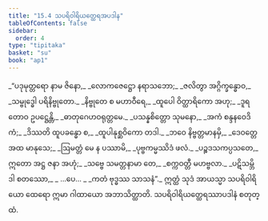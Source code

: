 ```yaml
---
title: "15.4 သပရိဝါရိယတ္ထေရအပဒါန"
tableOfContents: false
sidebar:
  order: 4
type: "tipitaka"
basket: "su"
book: "ap1"
---
```



<DynamicBreadcrumb />

<Division number="15" book="ap1" e="ch" v="20" p="189">

<Paragraph number="2298" type="verses" book="ap1">
_“ပဒုမုတ္တရော နာမ ဇိနော,_  
_လောကဇေဋ္ဌော နရာသဘော;_  
_ဇလိတွာ အဂ္ဂိက္ခန္ဓောဝ,_  
_သမ္ဗုဒ္ဓေါ ပရိနိဗ္ဗုတော._  

</Paragraph>

</Division>
<Division number="16" book="ap1" e="ch" v="20" p="189">

<Paragraph number="2299" type="verses" book="ap1">
_နိဗ္ဗုတေ စ မဟာဝီရေ,_  
_ထူပေါ ဝိတ္ထာရိကော အဟု;_  
_ဒူရတောဝ ဥပဋ္ဌေန္တိ,_  
_ဓာတုဂေဟဝရုတ္တမေ._  

</Paragraph>

</Division>
<Division number="17" book="ap1" e="ch" v="20" p="189">

<Paragraph number="2300" type="verses" book="ap1">
_ပသန္နစိတ္တော သုမနော,_  
_အကံ စန္ဒနဝေဒိကံ;_  
_ဒိဿတိ ထူပခန္ဓော စ,_  
_ထူပါနုစ္ဆဝိကော တဒါ._  

</Paragraph>

</Division>
<Division number="18" book="ap1" e="ch" v="20" p="190">

<Paragraph number="2301" type="verses" book="ap1">
_ဘဝေ နိဗ္ဗတ္တမာနမှိ,_  
_ဒေဝတ္တေ အထ မာနုသေ;_  
_ဩမတ္တံ မေ န ပဿာမိ,_  
_ပုဗ္ဗကမ္မဿိဒံ ဖလံ._  

</Paragraph>

</Division>
<Division number="19" book="ap1" e="ch" v="20" p="190">

<Paragraph number="2302" type="verses" book="ap1">
_ပဉ္စဒသကပ္ပသတေ,_  
ဣတော အဋ္ဌ ဇနာ အဟုံ;_  
_သဗ္ဗေ သမတ္တနာမာ တေ,_  
_စက္ကဝတ္တီ မဟဗ္ဗလာ._  

</Paragraph>

</Division>
<Division number="20" book="ap1" e="ch" v="20" p="190">

<Paragraph number="2303" type="verses" book="ap1">
_ပဋိသမ္ဘိဒါ စတဿော,_  
_ …ပေ… _  
_ကတံ ဗုဒ္ဓဿ သာသနံ”._  

</Paragraph>

<Paragraph number="2304" book="ap1">
ဣတ္ထံ သုဒံ အာယသ္မာ သပရိဝါရိယော ထေရော ဣမာ ဂါထာယော အဘာသိတ္ထာတိ.

</Paragraph>
</Division>

<Paragraph number="2305" type="center" book="ap1">
သပရိဝါရိယတ္ထေရဿာပဒါနံ စတုတ္ထံ.
</Paragraph>